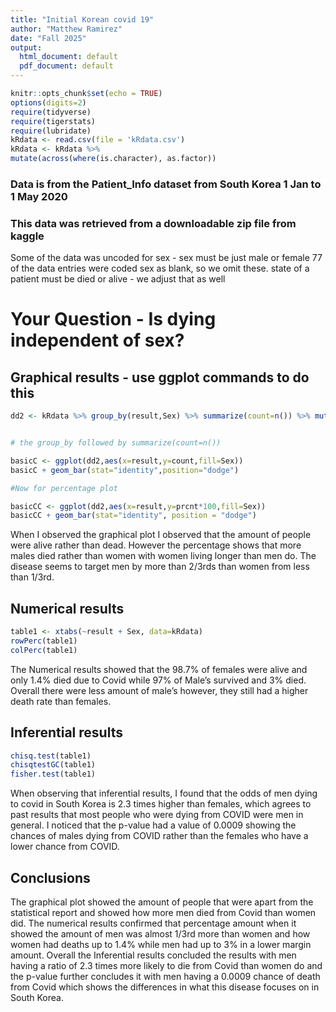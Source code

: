 ```yaml
---
title: "Initial Korean covid 19"
author: "Matthew Ramirez"
date: "Fall 2025"
output:
  html_document: default
  pdf_document: default
---
```


```r
knitr::opts_chunk$set(echo = TRUE)
options(digits=2)
require(tidyverse)
require(tigerstats)
require(lubridate)
kRdata <- read.csv(file = 'kRdata.csv')
kRdata <- kRdata %>%
mutate(across(where(is.character), as.factor))

```
### Data is from the Patient_Info dataset from South Korea 1 Jan to 1 May 2020
### This data was retrieved from a downloadable zip file from kaggle

Some of the data was uncoded for sex - sex must be just male or female
77 of the data entries were coded sex  as blank, so we omit these.
state of a patient must be died or alive - we adjust that as well   
  
# Your Question - Is dying independent of sex?






## Graphical results - use ggplot commands to do this  

```r
dd2 <- kRdata %>% group_by(result,Sex) %>% summarize(count=n()) %>% mutate(prcnt=count/sum(count))


# the group_by followed by summarize(count=n())

basicC <- ggplot(dd2,aes(x=result,y=count,fill=Sex))
basicC + geom_bar(stat="identity",position="dodge")

#Now for percentage plot

basicCC <- ggplot(dd2,aes(x=result,y=prcnt*100,fill=Sex)) 
basicCC + geom_bar(stat="identity", position = "dodge")
```

When I observed the graphical plot I observed that the amount of people were alive rather than dead. However the percentage shows that more males died rather than women with women living longer than men do. The disease seems to target men by more than 2/3rds than women from less than 1/3rd.
  
## Numerical results

```r
table1 <- xtabs(~result + Sex, data=kRdata)
rowPerc(table1)
colPerc(table1)
```

The Numerical results showed that the 98.7% of females were alive and only 1.4% died due to Covid while 97% of Male's survived and 3% died. Overall there were less amount of male's however, they still had a higher death rate than females.

## Inferential results 

```r
chisq.test(table1)
chisqtestGC(table1)
fisher.test(table1)
```

When observing that inferential results, I found that the odds of men dying to covid in South Korea is 2.3 times higher than females, which agrees to past results that most people who were dying from COVID were men in general. I noticed that the p-value had a value of 0.0009 showing the chances of males dying from COVID rather than the females who have a lower chance from COVID.

## Conclusions

The graphical plot showed the amount of people that were apart from the statistical report and showed how more men died from Covid than women did. The numerical results confirmed that percentage amount when it showed the amount of men was almost 1/3rd more than women and how women had deaths up to 1.4% while men had up to 3% in a lower margin amount. Overall the Inferential results concluded the results with men having a ratio of 2.3 times more likely to die from Covid than women do and the p-value further concludes it with men having a 0.0009 chance of death from Covid which shows the differences in what this disease focuses on in South Korea.
